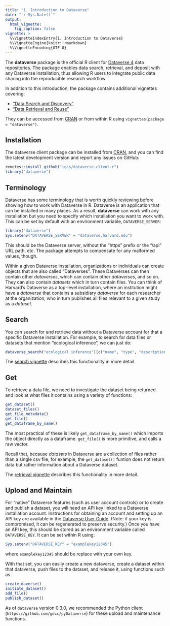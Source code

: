 ```yaml
---
title: "1. Introduction to Dataverse"
date: "`r Sys.Date()`"
output:
  html_vignette:
    fig_caption: false
vignette: >
  %\VignetteIndexEntry{1. Introduction to Dataverse}
  %\VignetteEngine{knitr::rmarkdown}
  %\VignetteEncoding{UTF-8}
---
```


The **dataverse** package is the official R client for [Dataverse 4](https://dataverse.org/) data repositories. The package enables data search, retrieval, and deposit with any Dataverse installation, thus allowing R users to integrate public data sharing into the reproducible research workflow.

In addition to this introduction, the package contains additional vignettes covering:

  * ["Data Search and Discovery"](B-search.html)
  * ["Data Retrieval and Reuse"](C-retrieval.html)

They can be accessed from [CRAN](https://cran.r-project.org/package=dataverse) or from within R using `vignettes(package = "dataverse")`.


## Installation

The dataverse client package can be installed from [CRAN](https://cran.r-project.org/package=dataverse), and you can find the latest development version and report any issues on GitHub:

```R
remotes::install_github("iqss/dataverse-client-r")
library("dataverse")
```

## Terminology

Dataverse has some terminology that is worth quickly reviewing before showing how to work with Dataverse in R. Dataverse is an application that can be installed in many places. As a result, **dataverse** can work with any installation but you need to specify which installation you want to work with. This can be set by default with an environment variable, `DATAVERSE_SERVER`:

```r
library("dataverse")
Sys.setenv("DATAVERSE_SERVER" = "dataverse.harvard.edu")
```

This should be the Dataverse server, without the "https" prefix or the "/api" URL path, etc. The package attempts to compensate for any malformed values, though.

Within a given Dataverse installation, organizations or individuals can create objects that are also called "Dataverses". These Dataverses can then contain other *dataverses*, which can contain other *dataverses*, and so on. They can also contain *datasets* which in turn contain files. You can think of Harvard's Dataverse as a top-level installation, where an institution might have a *dataverse* that contains a subsidiary *dataverse* for each researcher at the organization, who in turn publishes all files relevant to a given study as a *dataset*.

## Search

You can search for and retrieve data without a Dataverse account for that a specific Dataverse installation. For example, to search for data files or datasets that mention "ecological inference", we can just do:

```R
dataverse_search("ecological inference")[c("name", "type", "description")]
```

The [search vignette](B-search.html) describes this functionality in more detail. 

## Get

To retrieve a data file, we need to investigate the dataset being returned and look at what files it contains using a variety of functions: 

```R
get_dataset()
dataset_files()
get_file_metadata()
get_file()
get_dataframe_by_name()
```

The most practical of these is likely `get_dataframe_by_name()` which imports the object directly as a dataframe. `get_file()` is more primitive, and calls a raw vector. 

Recall that, because _datasets_ in Dataverse are a collection of files rather than a single csv file, for example, the `get_dataset()` funtion does not return data but rather information about a Dataverse dataset.

The [retrieval vignette](C-retrieval.html) describes this functionality in more detail. 

## Upload and Maintain

For "native" Dataverse features (such as user account controls) or to create and publish a dataset, you will need an API key linked to a Dataverse installation account. Instructions for obtaining an account and setting up an API key are available in the [Dataverse User Guide](https://guides.dataverse.org/en/latest/user/account.html). (Note: if your key is compromised, it can be regenerated to preserve security.) Once you have an API key, this should be stored as an environment variable called `DATAVERSE_KEY`. It can be set within R using:

```R
Sys.setenv("DATAVERSE_KEY" = "examplekey12345")
```

where `examplekey12345` should be replace with your own key. 

With that set, you can easily create a new dataverse, create a dataset within that dataverse, push files to the dataset, and release it, using functions such as 

```R
create_daverse()
initiate_dataset()
add_file()
publish_dataset()
```

As of `dataverse` version 0.3.0, we recommended the Python client (`https://github.com/gdcc/pyDataverse`) for these upload and maintenance functions. 

